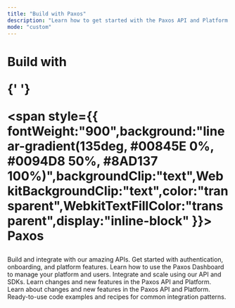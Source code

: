 ```yaml
---
title: "Build with Paxos"
description: "Learn how to get started with the Paxos API and Platform."
mode: "custom"
---
```


<div style={{ textAlign:"center",padding:"80px 20px 60px",maxWidth:"1200px",margin:"0 auto" }}>
<h1 style={{ fontSize:"4rem",fontWeight:"bold",marginBottom:"60px",lineHeight:"1.1" }}>
<span className="text-gray-900 dark:text-white">
Build with

</span>

{' '}

<span style={{ fontWeight:"900",background:"linear-gradient(135deg, #00845E 0%, #0094D8 50%, #8AD137 100%)",backgroundClip:"text",WebkitBackgroundClip:"text",color:"transparent",WebkitTextFillColor:"transparent",display:"inline-block" }}>
Paxos
</span>

</h1>

<CardGroup cols={2}>
  <Card title="Developer Guides" icon="code" href="/guides/developer/account">
    Build and integrate with our amazing APIs. Get started with authentication, onboarding, and platform features.
  </Card>
  <Card title="Dashboard Guides" icon="gauge-high" href="/guides/dashboard">
    Learn how to use the Paxos Dashboard to manage your platform and users.
  </Card>
  <Card title="API Reference" icon="brackets-curly" href="/api-reference/introduction">
    Integrate and scale using our API and SDKs.
  </Card>
  <Card title="Release Notes" icon="star" href="/changelog">
    Learn changes and new features in the Paxos API and Platform.
  </Card>
  <Card title="Stablecoins" icon="coin" href="/guides/stablecoin">
    Learn about changes and new features in the Paxos API and Platform.
  </Card>
  <Card title="Cookbook" icon="book" href="/cookbook/overview">
    Ready-to-use code examples and recipes for common integration patterns.
  </Card>
</CardGroup>

</div>